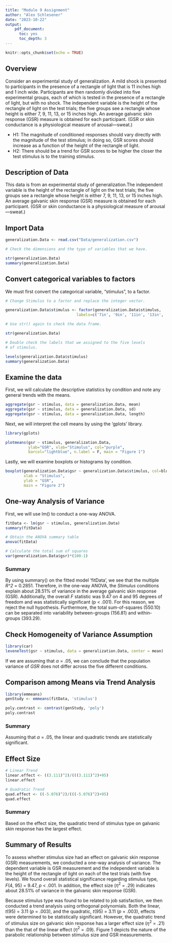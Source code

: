 ```yaml
---
title: "Module 9 Assignment"
author: "Alex Schlesener"
date: "2023-10-22"
output:
    pdf_document:
      toc: yes
      toc_depth: 3
---
```


```r
knitr::opts_chunk$set(echo = TRUE)
```

## Overview
Consider an experimental study of generalization. A mild shock is presented to participants in the presence of a rectangle of light that is 11 inches high and 1 inch wide. Participants are then randomly divided into five experimental groups, each of which is tested in the presence of a rectangle of light, but with no shock. The independent variable is the height of the rectangle of light on the test trials; the five groups see a rectangle whose height is either 7, 9, 11, 13, or 15 inches high. An average galvanic skin response (GSR) measure is obtained for each participant. (GSR or skin conductance is a physiological measure of arousal—sweat.)

- H1: The magnitude of conditioned responses should vary directly with the magnitude of the test stimulus; in doing so, GSR scores should increase as a function of the height of the rectangle of light.
- H2: There should be a trend for GSR scores to be higher the closer the test stimulus is to the training stimulus.

## Description of Data
This data is from an experimental study of generalization.The independent variable is the height of the rectangle of light on the test trials; the five groups see a rectangle whose height is either 7, 9, 11, 13, or 15 inches high. An average galvanic skin response (GSR) measure is obtained for each participant. (GSR or skin conductance is a physiological measure of arousal—sweat.)

## Import Data

```r
generalization.Data <- read.csv("Data/generalization.csv")

# Check the dimensions and the type of variables that we have.

str(generalization.Data)
summary(generalization.Data)
```
## Convert categorical variables to factors
We must first convert the categorical variable, "stimulus", to a factor. 

```r
# Change Stimulus to a factor and replace the integer vector.

generalization.Data$stimulus <- factor(generalization.Data$stimulus,
                               labels=c('7in', '9in', '11in', '13in', '15in'))

# Use str() again to check the data frame.

str(generalization.Data)

# Double check the labels that we assigned to the five levels
# of stimulus.

levels(generalization.Data$stimulus)
summary(generalization.Data)
```
## Examine the data

First, we will calculate the descriptive statistics by condition and note any general trends with the means. 

```r
aggregate(gsr ~ stimulus, data = generalization.Data, mean)
aggregate(gsr ~ stimulus, data = generalization.Data, sd)
aggregate(gsr ~ stimulus, data = generalization.Data, length)
```

Next, we will interpret the cell means by using the 'gplots' library.

```r
library(gplots)

plotmeans(gsr ~ stimulus, generalization.Data,
          ylab="GSR", xlab="Stimulus", col="purple",
          barcol="lightblue", n.label = F, main = "Figure 1")
```

Lastly, we will examine boxplots or histograms by condition.

```r
boxplot(generalization.Data$gsr ~ generalization.Data$stimulus, col=blues9,
        xlab = "Stimulus",
        ylab = "GSR",
        main = "Figure 2")
```

## One-way Analysis of Variance

First, we will use lm() to conduct a one-way ANOVA.  
```r
fitData <- lm(gsr ~ stimulus, generalization.Data)
summary(fitData)

# Obtain the ANOVA summary table
anova(fitData)

# Calculate the total sum of squares
var(generalization.Data$gsr)*(100-1)
```

### Summary
By using summary() on the fitted model 'fitData', we see that the multiple *R^2* = 0.2851. Therefore, in the one-way ANOVA, the *Stimulus* conditions explain about 28.51% of variance in the average galvanic skin response (GSR). Additionally, the overall *F* statistic was 9.47 on 4 and 95 degrees of freedom and was statistically significant (p < .001). For this reason, we reject the null hypothesis. Furthermore, the total sum-of-squares (550.10) can be separated into variability between-groups (156.81) and within-groups (393.29).

## Check Homogeneity of Variance Assumption
```r
library(car)
leveneTest(gsr ~ stimulus, data = generalization.Data, center = mean)
```
If we are assuming that $\alpha$ = .05, we can conclude that the population variance of *GSR* does not differ across the five different conditions. 

## Comparison among Means via Trend Analysis
```r
library(emmeans)
genStudy <- emmeans(fitData, 'stimulus')

poly.contrast <- contrast(genStudy, 'poly')
poly.contrast
```
### Summary
Assuming that $\alpha$ = .05, the linear and quadratic trends are statistically significant. 

## Effect Size
```r
# Linear Trend
linear.effect <- ((3.111)^2)/(((3.111)^2)+95)
linear.effect

# Quadratic Trend
quad.effect <- ((-5.076)^2)/(((-5.076)^2)+95)
quad.effect
```
### Summary
Based on the effect size, the quadratic trend of stimulus type on galvanic skin response has the largest effect.

## Summary of Results
To assess whether stimulus size had an effect on galvanic skin response (GSR) measurements, we conducted a one-way analysis of variance. The dependent variable is GSR measurement and the independent variable is the height of the rectangle of light on each of the test trials (with five levels). We found overall statistical significance regarding stimulus type, *F*(4, 95) = 9.47, *p* < .001. In addition, the effect size ($\eta^2$ = .29) indicates about 28.51% of variance in the galvanic skin response (GSR).

Because stimulus type was found to be related to job satisfaction, we then conducted a trend analysis using orthogonal polynomials. Both the linear, *t*(95) = 3.11 (*p* = .003), and the quadratic, *t*(95) = 3.11 (*p* = .003), effects were determined to be statistically significant. However, the quadratic trend of stimulus size on galvanic skin response has a larger effect size ($\eta^2$ = .21) than the that of the linear effect ($\eta^2$ = .09). Figure 1 depicts the nature of the parabolic relationship between stimulus size and GSR measurements. 
